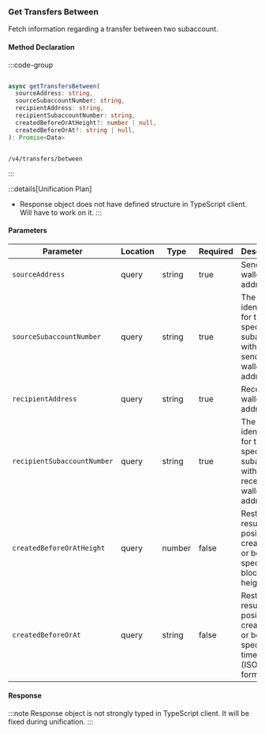### Get Transfers Between

Fetch information regarding a transfer between two subaccount.

#### Method Declaration

:::code-group

```python [Python]

```

```typescript [TypeScript]
async getTransfersBetween(
  sourceAddress: string,
  sourceSubaccountNumber: string,
  recipientAddress: string,
  recipientSubaccountNumber: string,
  createdBeforeOrAtHeight?: number | null,
  createdBeforeOrAt?: string | null,
): Promise<Data>
```

```rust [Rust]

```

```url [API]
/v4/transfers/between
```

:::

:::details[Unification Plan]
- Response object does not have defined structure in TypeScript client. Will have to work on it.
:::

#### Parameters

| Parameter                   | Location  | Type    | Required  | Description                                                                                 |
| --------------------------- | --------- | ------- | --------- | ------------------------------------------------------------------------------------------- |
| `sourceAddress`             | query     | string  | true      | Sender's wallet address                                                                     |
| `sourceSubaccountNumber`    | query     | string  | true      | The identifier for the specific subaccount within the sender wallet address.                |
| `recipientAddress`          | query     | string  | true      | Receiver wallet address                                                                     |
| `recipientSubaccountNumber` | query     | string  | true      | The identifier for the specific subaccount within the receiver wallet address.              |
| `createdBeforeOrAtHeight`   | query     | number  | false     | Restricts results to positions created at or before a specific blockchain height.           |
| `createdBeforeOrAt`         | query     | string  | false     | Restricts results to positions created at or before a specific timestamp (ISO 8601 format). |

#### Response

:::note
Response object is not strongly typed in TypeScript client. It will be fixed during unification.
:::
